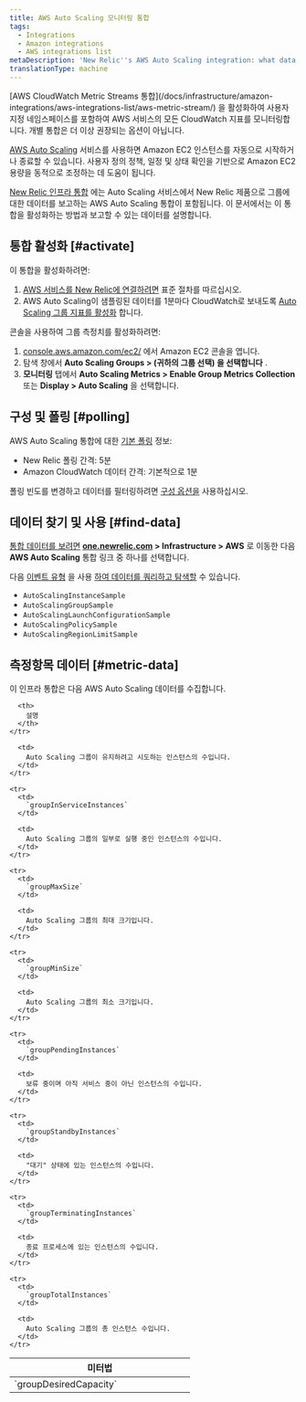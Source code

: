 ```yaml
---
title: AWS Auto Scaling 모니터링 통합
tags:
  - Integrations
  - Amazon integrations
  - AWS integrations list
metaDescription: 'New Relic''s AWS Auto Scaling integration: what data it reports, and how to enable it.'
translationType: machine
---
```


<Callout variant="important">
  [AWS CloudWatch Metric Streams 통합](/docs/infrastructure/amazon-integrations/aws-integrations-list/aws-metric-stream/) 을 활성화하여 사용자 지정 네임스페이스를 포함하여 AWS 서비스의 모든 CloudWatch 지표를 모니터링합니다. 개별 통합은 더 이상 권장되는 옵션이 아닙니다.
</Callout>

[AWS Auto Scaling](https://aws.amazon.com/autoscaling/) 서비스를 사용하면 Amazon EC2 인스턴스를 자동으로 시작하거나 종료할 수 있습니다. 사용자 정의 정책, 일정 및 상태 확인을 기반으로 Amazon EC2 용량을 동적으로 조정하는 데 도움이 됩니다.

[New Relic 인프라 통합](/docs/infrastructure/integrations-getting-started/getting-started/introduction-infrastructure-integrations) 에는 Auto Scaling 서비스에서 New Relic 제품으로 그룹에 대한 데이터를 보고하는 AWS Auto Scaling 통합이 포함됩니다. 이 문서에서는 이 통합을 활성화하는 방법과 보고할 수 있는 데이터를 설명합니다.

## 통합 활성화 [#activate]

이 통합을 활성화하려면:

1. [AWS 서비스를 New Relic에 연결하려면](/docs/infrastructure/infrastructure-integrations/getting-started/connect-aws-integrations-infrastructure) 표준 절차를 따르십시오.
2. AWS Auto Scaling이 샘플링된 데이터를 1분마다 CloudWatch로 보내도록 [Auto Scaling 그룹 지표를 활성화](https://docs.aws.amazon.com/autoscaling/ec2/userguide/as-instance-monitoring.html#as-group-metrics) 합니다.

콘솔을 사용하여 그룹 측정치를 활성화하려면:

1. [console.aws.amazon.com/ec2/](https://console.aws.amazon.com/ec2/) 에서 Amazon EC2 콘솔을 엽니다.
2. 탐색 창에서 **Auto Scaling Groups > (귀하의 그룹 선택) 을 선택합니다** .
3. **모니터링** 탭에서 **Auto Scaling Metrics > Enable Group Metrics Collection** 또는 **Display > Auto Scaling** 을 선택합니다.

## 구성 및 폴링 [#polling]

AWS Auto Scaling 통합에 대한 [기본 폴링](/docs/infrastructure/amazon-integrations/aws-integrations-list/aws-polling-intervals-infrastructure-integrations) 정보:

* New Relic 폴링 간격: 5분
* Amazon CloudWatch 데이터 간격: 기본적으로 1분

폴링 빈도를 변경하고 데이터를 필터링하려면 [구성 옵션을](/docs/integrations/new-relic-integrations/getting-started/configure-polling-frequency-data-collection-cloud-integrations) 사용하십시오.

## 데이터 찾기 및 사용 [#find-data]

[통합 데이터를 보려면](/docs/infrastructure/integrations/find-use-infrastructure-integration-data) **[one.newrelic.com](https://one.newrelic.com/all-capabilities) > Infrastructure > AWS** 로 이동한 다음 **AWS Auto Scaling** 통합 링크 중 하나를 선택합니다.

다음 [이벤트 유형](/docs/data-apis/understand-data/new-relic-data-types/#event-data) 을 사용 [하여 데이터를 쿼리하고 탐색할](/docs/using-new-relic/data/understand-data/query-new-relic-data) 수 있습니다.

* `AutoScalingInstanceSample`
* `AutoScalingGroupSample`
* `AutoScalingLaunchConfigurationSample`
* `AutoScalingPolicySample`
* `AutoScalingRegionLimitSample`

## 측정항목 데이터 [#metric-data]

이 인프라 통합은 다음 AWS Auto Scaling 데이터를 수집합니다.

<table>
  <thead>
    <tr>
      <th width="300px">
        미터법
      </th>

      <th>
        설명
      </th>
    </tr>
  </thead>

  <tbody>
    <tr>
      <td>
        `groupDesiredCapacity`
      </td>

      <td>
        Auto Scaling 그룹이 유지하려고 시도하는 인스턴스의 수입니다.
      </td>
    </tr>

    <tr>
      <td>
        `groupInServiceInstances`
      </td>

      <td>
        Auto Scaling 그룹의 일부로 실행 중인 인스턴스의 수입니다.
      </td>
    </tr>

    <tr>
      <td>
        `groupMaxSize`
      </td>

      <td>
        Auto Scaling 그룹의 최대 크기입니다.
      </td>
    </tr>

    <tr>
      <td>
        `groupMinSize`
      </td>

      <td>
        Auto Scaling 그룹의 최소 크기입니다.
      </td>
    </tr>

    <tr>
      <td>
        `groupPendingInstances`
      </td>

      <td>
        보류 중이며 아직 서비스 중이 아닌 인스턴스의 수입니다.
      </td>
    </tr>

    <tr>
      <td>
        `groupStandbyInstances`
      </td>

      <td>
        "대기" 상태에 있는 인스턴스의 수입니다.
      </td>
    </tr>

    <tr>
      <td>
        `groupTerminatingInstances`
      </td>

      <td>
        종료 프로세스에 있는 인스턴스의 수입니다.
      </td>
    </tr>

    <tr>
      <td>
        `groupTotalInstances`
      </td>

      <td>
        Auto Scaling 그룹의 총 인스턴스 수입니다.
      </td>
    </tr>
  </tbody>
</table>